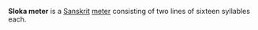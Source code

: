 '''Sloka meter''' is a [[Sanskrit]] [[meter (poetry)|meter]] consisting of two lines of sixteen syllables each.

{{Poetry-stub}}